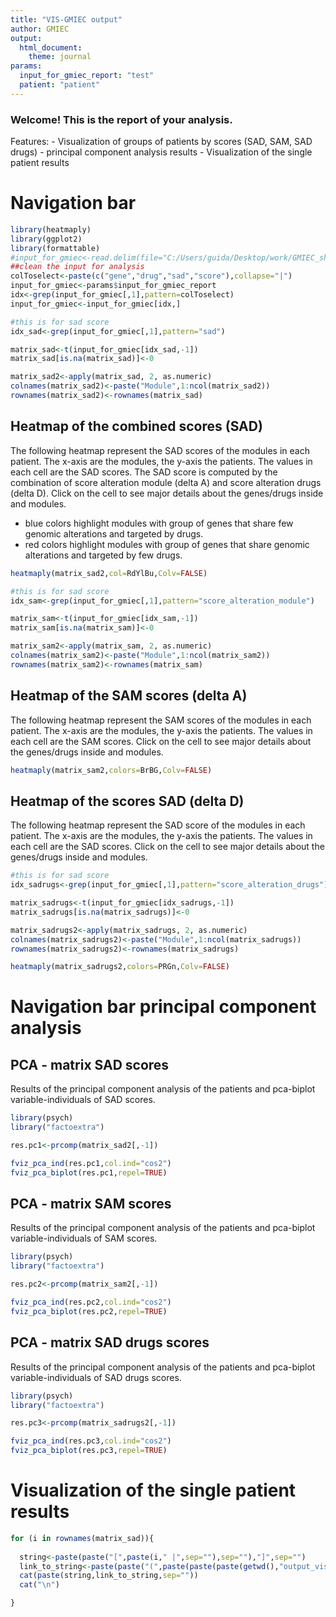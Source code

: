 ```yaml
---
title: "VIS-GMIEC output"
author: GMIEC
output: 
  html_document:
    theme: journal
params: 
  input_for_gmiec_report: "test"
  patient: "patient"
---
```




### Welcome! This is the report of your analysis.

Features:
- Visualization of groups of patients by scores (SAD, SAM, SAD drugs) 
- principal component analysis results
- Visualization of the single patient results

# Navigation bar {.tabset}

```r
library(heatmaply)
library(ggplot2)
library(formattable)
#input_for_gmiec<-read.delim(file="C:/Users/guida/Desktop/work/GMIEC_shiny/Analysis_GMIEC_main_results.txt")
##clean the input for analysis
colToselect<-paste(c("gene","drug","sad","score"),collapse="|")
input_for_gmiec<-params$input_for_gmiec_report
idx<-grep(input_for_gmiec[,1],pattern=colToselect)
input_for_gmiec<-input_for_gmiec[idx,]

#this is for sad score
idx_sad<-grep(input_for_gmiec[,1],pattern="sad")

matrix_sad<-t(input_for_gmiec[idx_sad,-1])
matrix_sad[is.na(matrix_sad)]<-0

matrix_sad2<-apply(matrix_sad, 2, as.numeric)
colnames(matrix_sad2)<-paste("Module",1:ncol(matrix_sad2))
rownames(matrix_sad2)<-rownames(matrix_sad)
```

## Heatmap of the combined scores (SAD) 

The following heatmap represent the SAD scores of the modules in each patient. The x-axis are the modules, the y-axis the patients. The values in each cell are the SAD scores. The SAD score is computed by the combination of score alteration module (delta A) and score alteration drugs (delta D). Click on the cell to see major details about the genes/drugs inside and modules.

- blue colors highlight modules with group of genes that share few genomic alterations and targeted by drugs.
- red colors highlight modules with group of genes that share  genomic alterations and targeted by few drugs.

```r
heatmaply(matrix_sad2,col=RdYlBu,Colv=FALSE)
```

```r
#this is for sad score
idx_sam<-grep(input_for_gmiec[,1],pattern="score_alteration_module")

matrix_sam<-t(input_for_gmiec[idx_sam,-1])
matrix_sam[is.na(matrix_sam)]<-0

matrix_sam2<-apply(matrix_sam, 2, as.numeric)
colnames(matrix_sam2)<-paste("Module",1:ncol(matrix_sam2))
rownames(matrix_sam2)<-rownames(matrix_sam)
```

## Heatmap of the SAM scores (delta A)

The following heatmap represent the SAM scores of the modules in each patient. The x-axis are the modules, the y-axis the patients. The values in each cell are the SAM scores. Click on the cell to see major details about the genes/drugs inside and modules.

```r
heatmaply(matrix_sam2,colors=BrBG,Colv=FALSE)
```

## Heatmap of the scores SAD (delta D)
The following heatmap represent the SAD score of the modules in each patient. The x-axis are the modules, the y-axis the patients. The values in each cell are the SAD scores. Click on the cell to see major details about the genes/drugs inside and modules.

```r
#this is for sad score
idx_sadrugs<-grep(input_for_gmiec[,1],pattern="score_alteration_drugs")

matrix_sadrugs<-t(input_for_gmiec[idx_sadrugs,-1])
matrix_sadrugs[is.na(matrix_sadrugs)]<-0

matrix_sadrugs2<-apply(matrix_sadrugs, 2, as.numeric)
colnames(matrix_sadrugs2)<-paste("Module",1:ncol(matrix_sadrugs))
rownames(matrix_sadrugs2)<-rownames(matrix_sadrugs)
```

```r
heatmaply(matrix_sadrugs2,colors=PRGn,Colv=FALSE)
```

# Navigation bar principal component analysis {.tabset}

## PCA - matrix SAD scores
Results of the principal component analysis of the patients and pca-biplot variable-individuals of SAD scores.
```r
library(psych)
library("factoextra")

res.pc1<-prcomp(matrix_sad2[,-1])

fviz_pca_ind(res.pc1,col.ind="cos2")
fviz_pca_biplot(res.pc1,repel=TRUE)
```

## PCA - matrix SAM scores
Results of the principal component analysis of the patients and pca-biplot variable-individuals of SAM scores.
```r
library(psych)
library("factoextra")

res.pc2<-prcomp(matrix_sam2[,-1])

fviz_pca_ind(res.pc2,col.ind="cos2")
fviz_pca_biplot(res.pc2,repel=TRUE)
```

## PCA - matrix SAD drugs scores
Results of the principal component analysis of the patients and pca-biplot variable-individuals of SAD drugs scores.
```r
library(psych)
library("factoextra")

res.pc3<-prcomp(matrix_sadrugs2[,-1])

fviz_pca_ind(res.pc3,col.ind="cos2")
fviz_pca_biplot(res.pc3,repel=TRUE)
```

# Visualization of the single patient results {.tabset .tabset-fade .tabset-dropdown}

```r
for (i in rownames(matrix_sad)){
  
  string<-paste(paste("[",paste(i," |",sep=""),sep=""),"]",sep="")
  link_to_string<-paste(paste("(",paste(paste(paste(getwd(),"output_vis/",sep="/"),paste("report.",i,sep=""),sep=""),".html",sep=""),sep=""),")",sep="")
  cat(paste(string,link_to_string,sep=""))
  cat("\n")

}
```